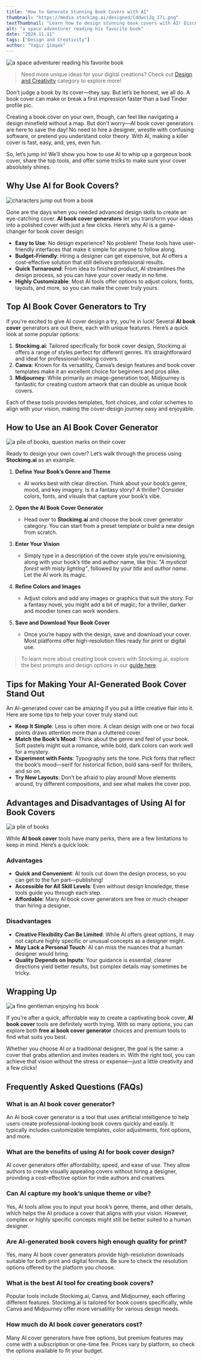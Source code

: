 ```yaml
---
title: "How to Generate Stunning Book Covers with AI"
thumbnail: "https://media.stockimg.ai/designed/CddwciZq_I7i.png"
textThumbnail: "Learn how to design stunning book covers with AI! Discover the top AI book cover generators, step-by-step tips for customizing, and key insights to make your cover stand out. Perfect for indie authors and creatives alike!"
alt: "a space adventurer reading his favorite book"
date: "2024.11.11"
tags: ["Design and Creativity"]
author: "Yağız Şimşek"
---
```


![a space adventurer reading his favorite book](https://media.stockimg.ai/designed/CddwciZq_I7i.png)

> Need more unique ideas for your digital creations? Check out [Design and Creativity](https://stockimg.ai/blog/design-and-creativity/) category to explore more!

Don't judge a book by its cover—they say. But let’s be honest, we all do. A book cover can make or break a first impression faster than a bad Tinder profile pic.

Creating a book cover on your own, though, can feel like navigating a design minefield without a map. But don’t worry—AI book cover generators are here to save the day! No need to hire a designer, wrestle with confusing software, or pretend you understand color theory. With AI, making a killer cover is fast, easy, and, yes, even fun.

So, let’s jump in! We’ll show you how to use AI to whip up a gorgeous book cover, share the top tools, and offer some tricks to make sure your cover absolutely shines.

## Why Use AI for Book Covers?

![characters jump out from a book](https://media.stockimg.ai/image/v2/LLRt513h4dv1.png)

Gone are the days when you needed advanced design skills to create an eye-catching cover. **AI book cover generators** let you transform your ideas into a polished cover with just a few clicks. Here’s why AI is a game-changer for book cover design:

- **Easy to Use**: No design experience? No problem! These tools have user-friendly interfaces that make it simple for anyone to follow along.
- **Budget-Friendly**: Hiring a designer can get expensive, but AI offers a cost-effective solution that still delivers professional results.
- **Quick Turnaround**: From idea to finished product, AI streamlines the design process, so you can have your cover ready in no time.
- **Highly Customizable**: Most AI tools offer options to adjust colors, fonts, layouts, and more, so you can make the cover truly yours.

## Top AI Book Cover Generators to Try

If you're excited to give AI cover design a try, you’re in luck! Several **AI book cover** generators are out there, each with unique features. Here’s a quick look at some popular options:

1. **Stockimg.ai**: Tailored specifically for book cover design, Stockimg.ai offers a range of styles perfect for different genres. It’s straightforward and ideal for professional-looking covers.
2. **Canva**: Known for its versatility, Canva’s design features and book cover templates make it an excellent choice for beginners and pros alike.
3. **Midjourney**: While primarily an image-generation tool, Midjourney is fantastic for creating custom artwork that can double as unique book covers.

Each of these tools provides templates, font choices, and color schemes to align with your vision, making the cover-design journey easy and enjoyable.

## How to Use an AI Book Cover Generator

![a pile of books, question marks on their cover](https://media.stockimg.ai/image/v2/d58UuESMmarJ.png)

Ready to design your own cover? Let’s walk through the process using **Stockimg.ai** as an example.

1. **Define Your Book’s Genre and Theme**  
   - AI works best with clear direction. Think about your book’s genre, mood, and key imagery. Is it a fantasy story? A thriller? Consider colors, fonts, and visuals that capture your book’s vibe.

2. **Open the AI Book Cover Generator**  
   - Head over to **Stockimg.ai** and choose the book cover generator category. You can start from a preset template or build a new design from scratch.

3. **Enter Your Vision**  
   - Simply type in a description of the cover style you’re envisioning, along with your book’s title and author name, like this: *"A mystical forest with misty lighting"*, followed by your *title* and *author name*. Let the AI work its magic.

4. **Refine Colors and Images**  
   - Adjust colors and add any images or graphics that suit the story. For a fantasy novel, you might add a bit of magic; for a thriller, darker and moodier tones can work wonders.

5. **Save and Download Your Book Cover**  
   - Once you’re happy with the design, save and download your cover. Most platforms offer high-resolution files ready for print or digital use.

> To learn more about creating book covers with Stockimg.ai, explore the best prompts and design options in our [guide here](https://stockimg.ai/blog/guide/stockimg-book-cover-guide).

## Tips for Making Your AI-Generated Book Cover Stand Out

An AI-generated cover can be amazing if you put a little creative flair into it. Here are some tips to help your cover truly stand out:

- **Keep It Simple**: Less is often more. A clean design with one or two focal points draws attention more than a cluttered cover.
- **Match the Book’s Mood**: Think about the genre and feel of your book. Soft pastels might suit a romance, while bold, dark colors can work well for a mystery.
- **Experiment with Fonts**: Typography sets the tone. Pick fonts that reflect the book’s mood—serif for historical fiction, bold sans-serif for thrillers, and so on.
- **Try New Layouts**: Don’t be afraid to play around! Move elements around, try different compositions, and see what makes the cover pop.

## Advantages and Disadvantages of Using AI for Book Covers

![a pile of books](https://media.stockimg.ai/image/v2/SNyby8OxJUYG.png)

While **AI book cover** tools have many perks, there are a few limitations to keep in mind. Here’s a quick look:

### Advantages
- **Quick and Convenient**: AI tools cut down the design process, so you can get to the fun part—publishing!
- **Accessible for All Skill Levels**: Even without design knowledge, these tools guide you through each step.
- **Affordable**: Many AI book cover generators are free or much cheaper than hiring a designer.

### Disadvantages
- **Creative Flexibility Can Be Limited**: While AI offers great options, it may not capture highly specific or unusual concepts as a designer might.
- **May Lack a Personal Touch**: AI can miss the nuances that a human designer would bring.
- **Quality Depends on Inputs**: Your guidance is essential; clearer directions yield better results, but complex details may sometimes be tricky.

## Wrapping Up

![a fine gentleman enjoying his book](https://media.stockimg.ai/image/v2/lpETnBaUAUcU.png)

If you're after a quick, affordable way to create a captivating book cover, **AI book cover** tools are definitely worth trying. With so many options, you can explore both **free ai book cover generator** choices and premium tools to find what suits you best.

Whether you choose AI or a traditional designer, the goal is the same: a cover that grabs attention and invites readers in. With the right tool, you can achieve that vision without the stress or expense—just a little creativity and a few clicks!

## Frequently Asked Questions (FAQs)

### What is an AI book cover generator?
An AI book cover generator is a tool that uses artificial intelligence to help users create professional-looking book covers quickly and easily. It typically includes customizable templates, color adjustments, font options, and more.

### What are the benefits of using AI for book cover design?
AI cover generators offer affordability, speed, and ease of use. They allow authors to create visually appealing covers without hiring a designer, providing a cost-effective option for indie authors and creatives.

### Can AI capture my book’s unique theme or vibe?
Yes, AI tools allow you to input your book’s genre, theme, and other details, which helps the AI produce a cover that aligns with your vision. However, complex or highly specific concepts might still be better suited to a human designer.

### Are AI-generated book covers high enough quality for print?
Yes, many AI book cover generators provide high-resolution downloads suitable for both print and digital formats. Be sure to check the resolution options offered by the platform you choose.

### What is the best AI tool for creating book covers?
Popular tools include Stockimg.ai, Canva, and Midjourney, each offering different features. Stockimg.ai is tailored for book covers specifically, while Canva and Midjourney offer more versatility for various design needs.

### How much do AI book cover generators cost?
Many AI cover generators have free options, but premium features may come with a subscription or one-time fee. Prices vary by platform, so check the options available to fit your budget.
